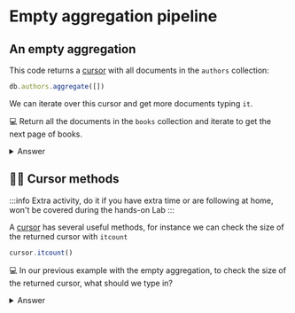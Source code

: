 # Empty aggregation pipeline

## An empty aggregation

This code returns a [cursor](https://www.mongodb.com/docs/manual/reference/method/js-cursor/) with all documents in the `authors` collection:

```js
db.authors.aggregate([])
```

We can iterate over this cursor and get more documents typing `it`. 

💻 Return all the documents in the `books` collection and iterate to get the next page of books.

<details>
<summary>Answer</summary>
<div>

```js
db.books.aggregate([])
it
```
</div>
</details>

## 🦸‍♂️ Cursor methods

:::info
Extra activity, do it if you have extra time or are following at home, won't be covered during the hands-on Lab
:::

A [cursor](https://www.mongodb.com/docs/manual/reference/method/js-cursor/) has several useful methods, for instance we can check the size of the returned cursor with `itcount`

```js
cursor.itcount()
```

💻 In our previous example with the empty aggregation, to check the size of the returned cursor, what should we type in?

<details>
<summary>Answer</summary>
<div>

```js
db.books.aggregate([]).itcount()
it
```
</div>
</details>